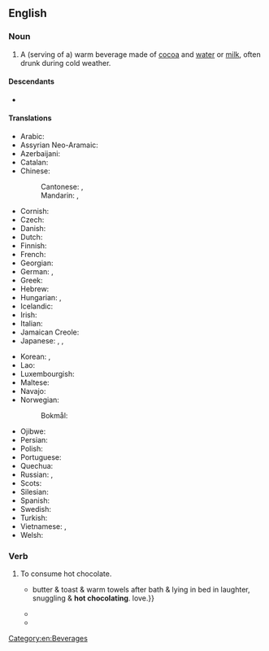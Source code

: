 ==English==
{{wikipedia}}

===Noun===
{{en-noun|~}}

# A (serving of a) warm beverage made of [[cocoa]] and [[water]] or [[milk]], often drunk during cold weather.
#: {{syn|en|cocoa|hot cocoa}}
#: {{cot|en|chocolate tea|cocoa tea}}

====Descendants====
* {{desc|fa|هات چاکلت|tr=hât čâklet|bor=1}}

====Translations====
{{trans-top|beverage}}
* Arabic: {{t|ar|شُكُولَاتَة سَاخِنَة|f|tr=šukūlāta sāḵina}}
* Assyrian Neo-Aramaic: {{t|aii|ܟ̰ܝܼܟܵܠܹܬܹܐ ܚܲܡܝܼܡܬܵܐ|f|tr=čīkālētē ḵamīmtā}}
* Azerbaijani: {{t+|az|kakao}}
* Catalan: {{t|ca|xocolata desfeta|f}}
* Chinese:
*: Cantonese: {{t|yue|熱朱古力}}, {{t|yue|热朱古力|tr=jit6 zyu1 gu2-1 lik6-1}}
*: Mandarin: {{t|cmn|熱巧克力}}, {{t|cmn|热巧克力|tr=rè qiǎokèlì}}
* Cornish: {{t|kw|choklet tomm|m}}
* Czech: {{t|cs|horká čokoláda|f}}
* Danish: {{t|da|varm kakao|c}}
* Dutch: {{t|nl|warme choco}}
* Finnish: {{t+|fi|kaakao}}
* French: {{t+|fr|chocolat chaud|m}}
* Georgian: {{t|ka|ცხელი შოკოლადი}}
* German: {{t+|de|Kakao|m}}, {{t|de|heiße Schokolade|f}}
* Greek: {{t|el|ζεστή σοκολάτα}}
* Hebrew: {{t+|he|שוקו|m|tr=shóko}}
* Hungarian: {{t+|hu|forró csokoládé}}, {{t+|hu|kakaó}}
* Icelandic: {{t|is|heitt kakó}}
* Irish: {{t|ga|seacláid the}}
* Italian: {{t|it|cioccolata calda}}
* Jamaican Creole: {{t|jam|chahklit tea}}
* Japanese: {{t+|ja|ココア|tr=kokoa}}, {{t+|ja|ホットチョコレート|tr=hottochokorēto}}, {{t|ja|ホットチョコ|tr=hotto choko}}
{{trans-mid}}
* Korean: {{t|ko|핫초코}}, {{t+|ko|코코아}}
* Lao: {{t|lo|ເລດຮ້ອນ}}
* Luxembourgish: {{t|lb|schockelaskaffi}}
* Maltese: {{t|mt|xarba taċ-ċikkulata|f}}
* Navajo: {{t|nv|gohwééh hashtłʼishí}}
* Norwegian:
*: Bokmål: {{t+|nb|kakao}}
* Ojibwe: {{t|oj|miskwaaboo}}
* Persian: {{t+|fa|شکلات داغ|tr=šukulât-e dâğ}}
* Polish: {{t|pl|gorąca czekolada}}
* Portuguese: {{t+|pt|chocolate quente|m}}
* Quechua: {{t|qu|kakawa upyana}}
* Russian: {{t|ru|горя́чий шокола́д|m}}, {{t+|ru|кака́о|n}}
* Scots: {{t|sco|het chocolate}}
* Silesian: {{t|szl|gorko szekulada}}
* Spanish: {{t+|es|chocolate|m}}
* Swedish: {{t+|sv|varm choklad}}
* Turkish: {{t|tr|sıcak çikolata}}
* Vietnamese: {{t|vi|nước sôcôla}}, {{t|vi|sôcôla nóng}}
* Welsh: {{t|cy|siocled poeth|m}}
{{trans-bottom}}

===Verb===
{{en-verb}}

# To consume hot  chocolate.
#* {{quote-book|en|year=2006| title=Edgecities|author=Sean Burn| page=71| passage={{...}} butter &amp; toast &amp; warm towels after bath &amp; lying in bed in laughter, snuggling &amp; '''hot chocolating'''. love.}}
#* {{quote-book|en|year=2010| title=La Di Da Di Bloody Da!', author=Robin Anderson| page=195| passage=“Well, while you and Denise are '''hot chocolating''', I shall be finalizing next week&#39;s arrangements,” said Svetlana haughtily.}}
#* {{quote-journal|en|date=July 5, 2021|work=Mongabay|title=Amid historic heat, a climate scientist’s mountain love story (commentary) |author=Heidi Steltzer| volume=|number=|passage=They’d driven up while we’d been '''hot ''' and stayed a bit longer up high. }}

[[Category:en:Beverages]]